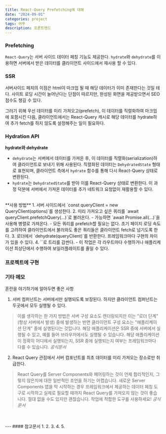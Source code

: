 ```yaml
---
title: React-Query Prefetching에 대해
date: "2024-09-01"
categories: project
tags: 어푸
description: 프론트엔드
---
```

<HeadingNavigator />

### Prefetching
`React-Query`는 서버 사이드 데이터 페칭 기능도 제공한다. `hydrate`와 `dehydrate`를 이용하면 서버에서 받은 데이터를 클라이언트 사이드에서 재사용 할 수 있다.

### SSR
서버사이드 페치의 이점은 html이 마크업 될 때 해당 데이터가 이미 존재한다는 것일 테다. 사이트 로딩 시간이 늘어난다는 단점이 따르지만, 완성된 화면을 제공받으면서 SEO 점수도 챙길 수 있다.

그러기 위해 우선 데이터를 미리 가져오고(prefetch), 이 데이터를 직렬화하여 마크업에 포함시킨 다음, 클라이언트에서는 React-Query 캐시로 해당 데이터를 hydrate하여 추가 fetch를 하지 않도록 설정해주는 일이 필요하다.


### Hydration API

**hydrate와 dehydrate**
- `dehydrate`는 서버에서 데이터를 가져온 후, 이 데이터를 직렬화(serialization)하여 클라이언트로 보내기 위해 사용된다. 직렬화된 데이터는 `DehydratedState` 형태로 표현되며, 클라이언트 측에서 `hydrate` 함수를 통해 다시 React-Query 상태로 변환된다.
- `hydrate`는 `DehydratedState`를 받아 이를 React-Query 상태로 변환한다. 이 과정 덕분에 서버에서 가져온 데이터를 추가 네트워크 요청없이 재활용할 수 있다.

<br/>
**사용 방법**
1. 서버 사이드에서 `const queryClient = new QueryClient(options)`를 생성한다.
2. 미리 가져오고 싶은 쿼리를 `await queryClient.prefetchQuery(...)`로 불러온다.
- 가능하면 `await Promise.all(...)`을 사용해 병렬로 가져온다.
- 모든 쿼리를 prefetch할 필요는 없다. 초기 페이지 로딩 속도를 고려하여 클라이언트에서 불러와도 좋은 쿼리들은 클라이언트 fetch로 넘기도록 한다.
3. 로더에서 `dehydrate(queryClient)`를 반환한다. 프레임워크마다 구현의 차이가 있을 수 있다.
4. `<HydrationBoundary state={dehydratedState}>`로 트리를 감싼다.
- 이 작업은 각 라우트마다 수행하거나 애플리케이션 최상단에서 수행하여 보일러플레이트를 줄일 수 있다.


### 프로젝트에 구현



### 기타 메모
혼란을 야기하기에 알아두면 좋은 사항
1. 서버 컴퍼넌트는 서버에서만 실행되도록 보장된다. 하지만 클라이언트 컴퍼넌트는 두곳에서 모두 실행될 수 있다.
> <label className="green" />
> 이를 생각하는 한 가지 방법은 서버 구성 요소도 렌더링되지만 이는 "로더 단계"(항상 서버에서 발생) 중에 발생하는 반면 클라이언트 구성 요소는 "애플리케이션 단계" 중에 실행된다는 것입니다. 해당 애플리케이션은 SSR 중에 서버에서 실행될 수 있고, 예를 들어 브라우저에서도 실행될 수 있습니다. 해당 애플리케이션이 정확히 어디에서 실행되는지, SSR 중에 실행되는지 여부는 프레임워크마다 다를 수 있습니다.
> <cite>공식문서</cite>

2. React Query 관점에서 서버 컴포넌트를 최초 데이터를 미리 가져오는 장소로만 취급한다.
> <label className="green" />
> React Query를 Server Components와 페어링하는 것이 언제 합리적인지, 그렇지 않은지에 대한 일반적인 조언을 하기는 어렵습니다. 새로운 Server Components 앱을 막 시작하는 경우 프레임워크에서 제공하는 데이터 페칭 도구로 시작하고 실제로 필요할 때까지 React Query를 가져오지 않는 것이 좋습니다. 절대 없을 수도 있지만 괜찮습니다. 작업에 적합한 도구를 사용하세요!
> <cite>공식문서</cite>

<br/>
<br/>
---
#### 참고문서
1. <Lnk text='tanstack 공식문서' href='https://tanstack.com/query/latest/docs/framework/react/guides/advanced-ssr#data-ownership-and-revalidation' />
2. <Lnk text='React Query의 구조와 useQuery 실행 흐름 살펴보기' href='https://fe-developers.kakaoent.com/2023/230720-react-query/' />
3. <Lnk text='서버에서 React Query Prefetching 한 데이터 사용하기' href='https://soobing.github.io/react/server-rendering-and-react-query/' />
4. <Lnk text='staleTime vs gcTime' href='https://velog.io/@jasmine0714/React-Query-staleTime-vs-gcTime' />
5. <Lnk text='워터폴' href='https://tanstack.com/query/latest/docs/framework/react/guides/request-waterfalls' />

